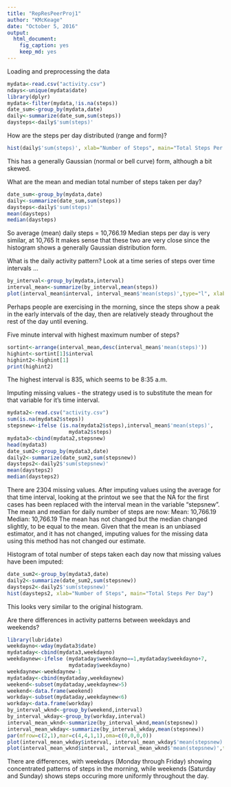 ```yaml
---
title: "RepResPeerProj1"
author: "KMcKeage"
date: "October 5, 2016"
output: 
  html_document: 
    fig_caption: yes
    keep_md: yes
---
```

Loading and preprocessing the data

```r
mydata<-read.csv("activity.csv")
ndays<-unique(mydata$date)
library(dplyr)
mydata<-filter(mydata,!is.na(steps))
date_sum<-group_by(mydata,date)
daily<-summarize(date_sum,sum(steps))
daysteps<-daily$'sum(steps)'
```

How are the steps per day distributed (range and form)?
```r
hist(daily$'sum(steps)', xlab="Number of Steps", main="Total Steps Per Day")
```
This has a generally Gaussian (normal or bell curve) form, although a bit skewed.

What are the mean and median total number of steps taken per day?
```r
date_sum<-group_by(mydata,date)
daily<-summarize(date_sum,sum(steps))
daysteps<-daily$'sum(steps)'
mean(daysteps)
median(daysteps)
```
So average (mean) daily steps = 10,766.19
Median steps per day is very similar, at 10,765
It makes sense that these two are very close since the histogram shows a 
generally Gaussian distribution form. 

What is the daily activity pattern? Look at a time series of steps over time intervals ...
```r
by_interval<-group_by(mydata,interval)
interval_mean<-summarize(by_interval,mean(steps))
plot(interval_mean$interval, interval_mean$'mean(steps)',type="l", xlab="Interval Number", ylab="Average Steps",main="Average Steps Per Sequential 5 Minute Interval")
```
Perhaps people are exercising in the morning, since the steps show a peak in the early intervals of the day, then are relatively steady throughout the rest of the day until evening. 

Five minute interval with highest maximum number of steps?
```r
sortint<-arrange(interval_mean,desc(interval_mean$'mean(steps)'))
highint<-sortint[1]$interval
highint2<-highint[1]
print(highint2)
```
The highest interval is 835, which seems to be 8:35 a.m.

Imputing missing values - the strategy used is to substitute the mean for that variable for it's time interval. 
```r
mydata2<-read.csv("activity.csv")
sum(is.na(mydata2$steps))
stepsnew<-ifelse (is.na(mydata2$steps),interval_mean$'mean(steps)',
                    mydata2$steps)
mydata3<-cbind(mydata2,stepsnew)
head(mydata3)
date_sum2<-group_by(mydata3,date)
daily2<-summarize(date_sum2,sum(stepsnew))
daysteps2<-daily2$'sum(stepsnew)'
mean(daysteps2)
median(daysteps2)
```
There are 2304 missing values. After imputing values using the average for that time interval, looking at the printout we see that the NA for the first cases has been replaced with the interval mean in the variable "stepsnew". The mean and median for daily number of steps are now:
Mean:   10,766.19
Median: 10,766.19
The mean has not changed but the median changed slightly, to be equal to the mean. Given that the mean is an unbiased estimator, and it has not changed, imputing values for the missing data using this method has not changed our estimate. 

Histogram of total number of steps taken each day now that missing values have been imputed:
```r
date_sum2<-group_by(mydata3,date)
daily2<-summarize(date_sum2,sum(stepsnew))
daysteps2<-daily2$'sum(stepsnew)'
hist(daysteps2, xlab="Number of Steps", main="Total Steps Per Day")
```
This looks very similar to the original histogram. 

Are there differences in activity patterns between weekdays and weekends?

```r
library(lubridate)
weekdayno<-wday(mydata3$date)
mydataday<-cbind(mydata3,weekdayno)
weekdaynew<-ifelse (mydataday$weekdayno==1,mydataday$weekdayno+7,
                    mydataday$weekdayno)
weekdaynew<-weekdaynew-1
mydataday<-cbind(mydataday,weekdaynew)
weekend<-subset(mydataday,weekdaynew>5)
weekend<-data.frame(weekend)
workday<-subset(mydataday,weekdaynew<6)
workday<-data.frame(workday)
by_interval_wknd<-group_by(weekend,interval)
by_interval_wkday<-group_by(workday,interval)
interval_mean_wknd<-summarize(by_interval_wknd,mean(stepsnew))
interval_mean_wkday<-summarize(by_interval_wkday,mean(stepsnew))
par(mfrow=c(2,1),mar=c(4,4,1,1),oma=c(0,0,0,0))
plot(interval_mean_wkday$interval, interval_mean_wkday$'mean(stepsnew)',type="l", xlab="Interval", ylab="Avg # Steps",main="Weekday")
plot(interval_mean_wknd$interval, interval_mean_wknd$'mean(stepsnew)',type="l", xlab="Interval", ylab="Avg # Steps",main="Weekend")
```
There are differences, with weekdays (Monday through Friday) showing concentrated patterns of steps in the morning, while weekends (Saturday and Sunday) shows steps occuring more uniformly throughout the day.  

